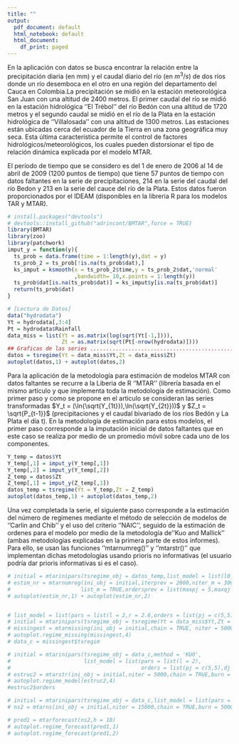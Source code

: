 ```yaml
---
title: ""
output:
  pdf_document: default
  html_notebook: default
  html_document:
    df_print: paged
---
```

En la aplicación con datos se busca encontrar la relación entre la precipitación diaria (en mm) y el caudal diario del río (en $m^3/s$) de dos ríos donde un río desemboca en el otro en una región del departamento del Cauca en Colombia.La precipitación se midió en la estación meteorológica San Juan con una altitud de 2400 metros. El primer caudal del río se midió en la estación hidrológica ''El Trébol'' del río Bedón con una altitud de 1720 metros y el segundo caudal se midió en el río de la Plata en la estación hidrológica de ''Villalosada'' con una altitud de 1300 metros. Las estaciones están ubicadas cerca del ecuador de la Tierra en una zona geográfica muy seca. Esta última característica permite el control de factores hidrológicos/meteorológicos, los cuales pueden distorsionar el tipo de relación dinámica explicada por el modelo MTAR.

El período de tiempo que se considero es del 1 de enero de 2006 al 14 de abril de 2009 (1200 puntos de tiempo) que tiene 57 puntos de tiempo con datos faltantes en la serie de precipitaciones, 214 en la serie del caudal del río Bedon y 213 en la serie del cauce del río de la Plata. Estos datos fueron proporcionados por el IDEAM (disponibles en la libreria R para los modelos TAR y MTAR).

```r
# install.packages("devtools")
# devtools::install_github("adrincont/BMTAR",force = TRUE)
library(BMTAR)
library(zoo)
library(patchwork)
imput_y = function(y){
  ts_prob = data.frame(time = 1:length(y),dat = y)
  ts_prob_2 = ts_prob[!is.na(ts_prob$dat),]
  ks_imput = ksmooth(x = ts_prob_2$time,y = ts_prob_2$dat,'normal'
                     ,bandwidth= 10,x.points = 1:length(y))
  ts_prob$dat[is.na(ts_prob$dat)] = ks_imput$y[is.na(ts_prob$dat)]
  return(ts_prob$dat)
}
```

```r
# [Lectura de Datos]
data("hydrodata")
Yt = hydrodata[,3:4]
Pt = hydrodata$Rainfall
data_miss = list(Yt = as.matrix(log(sqrt(Yt[-1,]))),
                 Zt = as.matrix(sqrt(Pt[-nrow(hydrodata)])))
## Graficas de las series ..................................................####
datos = tsregime(Yt = data_miss$Yt,Zt = data_miss$Zt)
autoplot(datos,1) + autoplot(datos,2)
```

Para la aplicación de la metodología para estimación de modelos MTAR con datos faltantes se recurre a la Liberia de R ‘’MTAR’’ (librería basada en el mismo artículo y que implementa toda la metodología de estimación). Como primer paso y como se propone en el articulo se consideran las series transformadas $Y_t = (\ln{\sqrt(Y_{1t}}),\ln(\sqrt{Y_{2t}}))$ y $Z_t = \sqrt{P_{t-1}}$ (precipitaciones y el caudal bivariado de los ríos Bedón y La Plata el día t). En la metodología de estimación para estos modelos, el primer paso corresponde a la imputación inicial de datos faltantes que en este caso se realiza por medio de un promedio móvil sobre cada uno de los componentes.

```r
Y_temp = datos$Yt
Y_temp[,1] = imput_y(Y_temp[,1])
Y_temp[,2] = imput_y(Y_temp[,2])
Z_temp = datos$Zt
Z_temp[,1] = imput_y(Z_temp[,1])
datos_temp = tsregime(Yt = Y_temp,Zt = Z_temp)
autoplot(datos_temp,1) + autoplot(datos_temp,2)
```

Una vez completada la serie, el siguiente paso corresponde a la estimación del número de regímenes mediante el método de selección de modelos de ''Carlin and Chib'' y el uso del criterio ''NAIC'', seguido de la estimación de ordenes para el modelo por medio de la metodología de ''Kuo and Mallick'' (ambas metodologías explicadas en la primera parte de estos informes). Para ello, se usan las funciones ''mtarnumreg()'' y ''mtarstr()'' que implementan dichas metodologías usando prioris no informativas (el usuario podría dar prioris informativas si es el caso).

```r
# initial = mtarinipars(tsregime_obj = datos_temp,list_model = list(l0_max = 3),method = 'KUO')
# estim_nr = mtarnumreg(ini_obj = initial,iterprev = 2000,niter_m = 3000,burn_m = 1000,
#                      list_m = TRUE,ordersprev = list(maxpj = 5,maxqj = 0,maxdj = 5))
# autoplot(estim_nr,1) + autoplot(estim_nr,2)
```

```r

```

```r
# list_model = list(pars = list(l = 2,r = 2.6,orders = list(pj = c(5,5),dj = c(4,5))))
# initial = mtarinipars(tsregime_obj = tsregime(Yt = data_miss$Yt,Zt = data_miss$Zt),list_model = list_model)
# missingest = mtarmissing(ini_obj = initial,chain = TRUE, niter = 5000,burn = 1000)
# autoplot.regime_missing(missingest,4)
# data_c = missingest$tsregim
```

```r
# initial = mtarinipars(tsregime_obj = data_c,method = 'KUO',
#                       list_model = list(pars = list(l = 2),
#                                         orders = list(pj = c(5,5),dj = c(5,5))))
# estruc2 = mtarstr(ini_obj = initial,niter = 5000,chain = TRUE,burn = 1000,r_init = 2.6)
# autoplot.regime_model(estruc2,4)
#estruc2$orders
```


```r
# initial = mtarinipars(tsregime_obj = data_c,list_model = list(pars = list(l = 2,orders = list(pj = c(5,5),dj = c(4,5)))))
# ns2 = mtarns(ini_obj = initial,niter = 15000,chain = TRUE,burn = 5000,r_init = 2.6)
```

```r
# pred1 = mtarforecast(ns2,h = 10)
# autoplot.regime_forecast(pred1,1)
# autoplot.regime_forecast(pred1,2)
```

